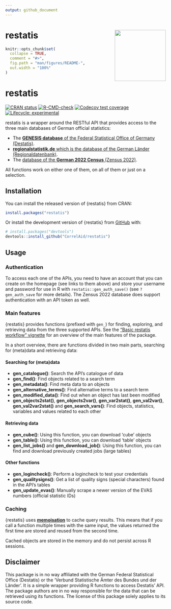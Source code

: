 ```yaml
---
output: github_document
---
```


# restatis <img src="man/figures/hexsticker_restatis.png" width="160px" align="right" />

<!-- README.md is generated from README.Rmd. Please edit that file -->

```r
knitr::opts_chunk$set(
  collapse = TRUE,
  comment = "#>",
  fig.path = "man/figures/README-",
  out.width = "100%"
)
```

# restatis

<!-- badges: start -->
[![CRAN status](https://www.r-pkg.org/badges/version/restatis)](https://CRAN.R-project.org/package=restatis)
[![R-CMD-check](https://github.com/CorrelAid/restatis/actions/workflows/R-CMD-check.yaml/badge.svg)](https://github.com/CorrelAid/restatis/actions/workflows/R-CMD-check.yaml)
[![Codecov test coverage](https://codecov.io/gh/CorrelAid/restatis/branch/main/graph/badge.svg)](https://app.codecov.io/gh/CorrelAid/restatis?branch=main)
[![Lifecycle: experimental](https://img.shields.io/badge/lifecycle-experimental-orange.svg)](https://lifecycle.r-lib.org/articles/stages.html#experimental)
<!-- badges: end -->

restatis is a wrapper around the RESTful API that provides access to the three main databases of German official statistics:

- The [**GENESIS database** of the Federal Statistical Office of Germany (Destatis)](https://www-genesis.destatis.de/genesis/online).
- [**regionalstatistik.de** which is the database of the German Länder (Regionaldatenbank)](https://www.regionalstatistik.de/genesis/online/).
- The [database of the **German 2022 Census** (Zensus 2022)](https://ergebnisse.zensus2022.de/datenbank/online/).

All functions work on either one of them, on all of them or just on a selection.

## Installation

You can install the released version of {restatis} from CRAN:

``` r
install.packages("restatis")
```

Or install the development version of {restatis} from [GitHub](https://github.com/CorrelAid/restatis) with:

``` r
# install.packages("devtools")
devtools::install_github("CorrelAid/restatis")
```

## Usage

### Authentication

To access each one of the APIs, you need to have an account that you can create on the homepage (see links to them above) and store your username and password for use in R with `restatis::gen_auth_save()` (see `?gen_auth_save` for more details). The Zensus 2022 database does support authentication with an API token as well.

### Main features

{restatis} provides functions (prefixed with `gen_`) for finding, exploring, and retrieving data from the three supported APIs. See the ["Basic restatis workflow" vignette](https://correlaid.github.io/restatis/articles/restatis.html) for an overview of the main features of the package.

In a short overview, there are functions divided in two main parts, searching for (meta)data and retrieving data:

#### Searching for (meta)data
- **gen_catalogue()**: Search the API's catalogue of data
- **gen_find()**: Find objects related to a search term
- **gen_metadata()**: Find meta data to an objects
- **gen_alternative_terms()**: Find alternative terms to a search term
- **gen_modified_data()**: Find out when an object has last been modified
- **gen_objects2stat()**, **gen_objects2var()**, **gen_var2stat()**, **gen_val2var()**, **gen_val2var2stat()** and **gen_search_vars()**: Find objects, statistics, variables and values related to each other

#### Retrieving data
- **gen_cube()**: Using this function, you can download 'cube' objects
- **gen_table()**: Using this function, you can download 'table' objects 
- **gen_list_jobs()** and **gen_download_job()**: Using this function, you can find and download previously created jobs (large tables)

#### Other functions
- **gen_logincheck()**: Perform a logincheck to test your credentials
- **gen_qualitysigns()**: Get a list of quality signs (special characters) found in the API's tables
- **gen_update_evas()**: Manually scrape a newer version of the EVAS numbers (official statistic IDs)

### Caching

{restatis} uses [**memoisation**](https://github.com/r-lib/memoise) to cache query results. This means that if you call a function multiple times with the same input, the values returned the first time are stored and reused from the second time.

Cached objects are stored in the memory and do not persist across R sessions.

## Disclaimer

This package is in no way affiliated with the German Federal Statistical Office (Destatis) or the 'Verbund Statistische Ämter des Bundes und der Länder'. It is a simple wrapper providing R functions to access Destatis' API. The package authors are in no way responsible for the data that can be retrieved using its functions. The license of this package solely applies to its source code. 
